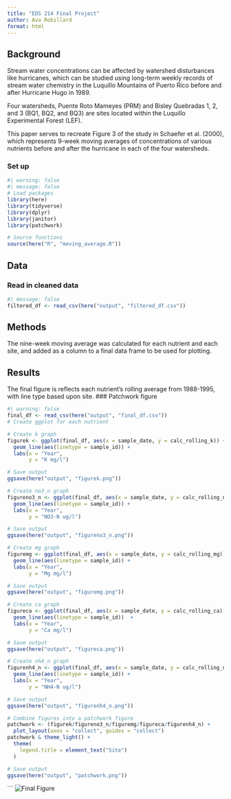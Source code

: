 ```yaml
---
title: "EDS 214 Final Project"
author: Ava Robillard
format: html
---
```


## Background

Stream water concentrations can be affected by watershed disturbances like hurricanes, which can be studied using long-term weekly records of stream water chemistry in the Luquillo Mountains of Puerto Rico before and after Hurricane Hugo in 1989.

Four watersheds, Puente Roto Mameyes (PRM) and Bisley Quebradas 1, 2, and 3 (BQ1, BQ2, and BQ3) are sites located within the Luquillo Experimental Forest (LEF).

This paper serves to recreate Figure 3 of the study in Schaefer et al. (2000), which represents 9-week moving averages of concentrations of various nutrients before and after the hurricane in each of the four watersheds.

### Set up
```r
#| warning: false
#| message: false
# Load packages
library(here)
library(tidyverse)
library(dplyr)
library(janitor)
library(patchwork)

# Source functions
source(here("R", "moving_average.R"))
```

## Data

### Read in cleaned data
```r
#| message: false
filtered_df <- read_csv(here("output", "filtered_df.csv"))
```

## Methods

The nine-week moving average was calculated for each nutrient and each site, and added as a column to a final data frame to be used for plotting.

## Results
The final figure is reflects each nutrient's rolling average from 1988-1995, with line type based upon site.
### Patchwork figure
```r
#| warning: false
final_df <- read_csv(here("output", "final_df.csv"))
# Create ggplot for each nutrient

# Create k graph
figurek <- ggplot(final_df, aes(x = sample_date, y = calc_rolling_k)) +
  geom_line(aes(linetype = sample_id)) +
  labs(x = "Year",
       y = "K mg/l")

# Save output
ggsave(here("output", "figurek.png"))

# Create no3_n graph
figureno3_n <- ggplot(final_df, aes(x = sample_date, y = calc_rolling_no3_n)) +
  geom_line(aes(linetype = sample_id)) +
  labs(x = "Year",
       y = "NO3-N ug/l")

# Save output
ggsave(here("output", "figureno3_n.png"))

# Create mg graph
figuremg <- ggplot(final_df, aes(x = sample_date, y = calc_rolling_mg)) +
  geom_line(aes(linetype = sample_id)) +
  labs(x = "Year",
       y = "Mg mg/l")

# Save output
ggsave(here("output", "figuremg.png"))

# Create ca graph
figureca <- ggplot(final_df, aes(x = sample_date, y = calc_rolling_ca)) +
  geom_line(aes(linetype = sample_id))  +
  labs(x = "Year",
       y = "Ca mg/l")

# Save output
ggsave(here("output", "figureca.png"))

# Create nh4_n graph
figurenh4_n <- ggplot(final_df, aes(x = sample_date, y = calc_rolling_nh4_n)) +
  geom_line(aes(linetype = sample_id)) +
  labs(x = "Year",
       y = "NH4-N ug/l") 

# Save output
ggsave(here("output", "figurenh4_n.png"))

# Combine figures into a patchwork figure
patchwork <- (figurek/figureno3_n/figuremg/figureca/figurenh4_n) +
  plot_layout(axes = "collect", guides = "collect")
patchwork & theme_light() +
  theme(
    legend.title = element_text("Site")
  ) 

# Save output
ggsave(here("output", "patchwork.png"))
```
```
![Final Figure]("output/patchwork.png")

